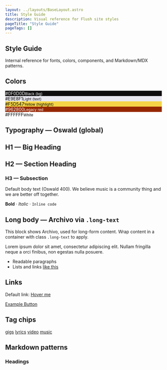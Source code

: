 ```yaml
---
layout: ../layouts/BaseLayout.astro
title: Style Guide
description: Visual reference for Flush site styles
pageTitle: "Style Guide"
pageTags: []
---
```


<meta name="robots" content="noindex,nofollow" />

<section class="sg">
  <h1>Style Guide</h1>
  <p class="muted">Internal reference for fonts, colors, components, and Markdown/MDX patterns.</p>

  <!-- Colors -->
  <h2>Colors</h2>
  <div class="swatches">
    <div class="swatch" style="background:#0f0d0d;color:#fff"><span>#0F0D0D</span><small>Black (bg)</small></div>
    <div class="swatch" style="background:#e9e8f1;color:#000"><span>#E9E8F1</span><small>Light (text)</small></div>
    <div class="swatch" style="background:#f5d547;color:#000"><span>#F5D547</span><small>Yellow (highlight)</small></div>
    <div class="swatch" style="background:#962800;color:#fff"><span>#962800</span><small>Legacy red</small></div>
    <div class="swatch" style="background:#ffffff;color:#000"><span>#FFFFFF</span><small>White</small></div>
  </div>

  <!-- Typography -->
  <h2>Typography — Oswald (global)</h2>
  <h1>H1 — Big Heading</h1>
  <h2>H2 — Section Heading</h2>
  <h3>H3 — Subsection</h3>
  <p>Default body text (Oswald 400). We believe music is a community thing and we are better off together.</p>
  <p><strong>Bold</strong> · <em>Italic</em> · <code>Inline code</code></p>

  <h2>Long body — Archivo via <code>.long-text</code></h2>
  <div class="long-text card">
    <p>This block shows Archivo, used for long-form content. Wrap content in a container with class <code>.long-text</code> to apply.</p>
    <p>Lorem ipsum dolor sit amet, consectetur adipiscing elit. Nullam fringilla neque a orci finibus, non egestas nulla posuere.</p>
    <ul>
      <li>Readable paragraphs</li>
      <li>Lists and links <a href="#">like this</a></li>
    </ul>
  </div>

  <!-- Links / buttons -->
  <h2>Links</h2>
  <p>Default link: <a href="#">Hover me</a></p>
  <a class="button" href="#">Example Button</a>

  <!-- Tag chips preview -->
  <h2>Tag chips</h2>
  <div class="cloud">
    <a href="#" class="cloud-tag cloud-tag--xl-left">gigs</a>
    <a href="#" class="cloud-tag cloud-tag--md-right">lyrics</a>
    <a href="#" class="cloud-tag cloud-tag--lg-left">video</a>
    <a href="#" class="cloud-tag cloud-tag--sm-right">music</a>
  </div>

  <!-- Markdown patterns -->
  <h2>Markdown patterns</h2>
  <div class="card long-text">
    <h3>Headings</h3>
